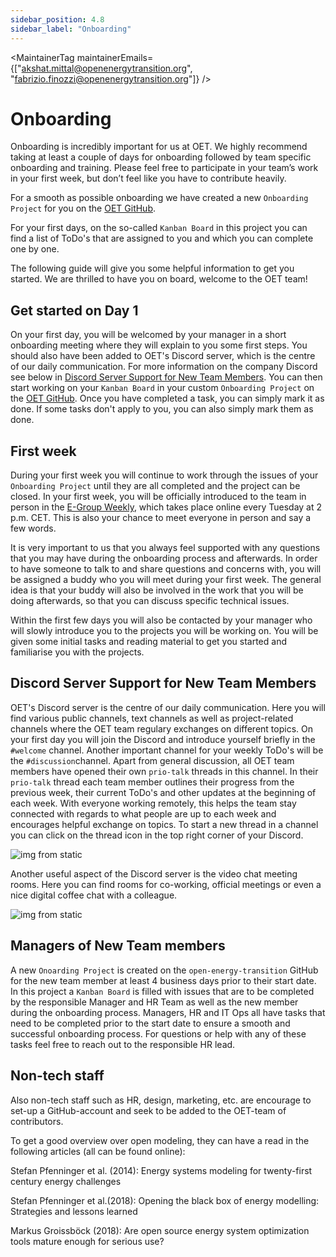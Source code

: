 ```yaml
---
sidebar_position: 4.8
sidebar_label: "Onboarding"
---
```



<MaintainerTag maintainerEmails={["akshat.mittal@openenergytransition.org", "fabrizio.finozzi@openenergytransition.org"]} />

# Onboarding

<ControlledDocBanner />

Onboarding is incredibly important for us at OET. We highly recommend taking at least a couple of days for onboarding followed by team specific onboarding and training. 
Please feel free to participate in your team’s work in your first week, but don’t feel like you have to contribute heavily. 

For a smooth as possible onboarding we have created a new `Onboarding Project` for you on the [OET GitHub](https://github.com/orgs/open-energy-transition/projects).

For your first days, on the so-called `Kanban Board` in this project you can find a list of ToDo's that are assigned to you and which you can complete one by one.

The following guide will give you some helpful information to get you started. 
We are thrilled to have you on board, welcome to the OET team!

## Get started on Day 1

On your first day, you will be welcomed by your manager in a short onboarding meeting where they will explain to you some first steps.
You should also have been added to OET's Discord server, which is the centre of our daily communication. 
For more information on the company Discord see below in [Discord Server Support for New Team Members](#discord-server-support-for-new-team-members).
You can then start working on your `Kanban Board` in your custom `Onboarding Project` on the [OET GitHub](https://github.com/orgs/open-energy-transition/projects).
Once you have completed a task, you can simply mark it as done. If some tasks don't apply to you, you can also simply mark them as done.

## First week

During your first week you will continue to work through the issues of your `Onboarding Project` until they are all completed and the project can be closed.
In your first week, you will be officially introduced to the team in person in the [E-Group Weekly](docs/Company/EGroupWeekly.mdx), which takes place online every Tuesday at 2 p.m. CET.
This is also your chance to meet everyone in person and say a few words.

It is very important to us that you always feel supported with any questions that you may have during the onboarding process and afterwards. 
In order to have someone to talk to and share questions and concerns with, you will be assigned a buddy who you will meet during your first week. 
The general idea is that your buddy will also be involved in the work that you will be doing afterwards, so that you can discuss specific technical issues.

Within the first few days you will also be contacted by your manager who will slowly introduce you to the projects you will be working on. 
You will be given some initial tasks and reading material to get you started and familiarise you with the projects.

## Discord Server Support for New Team Members

OET's Discord server is the centre of our daily communication. 
Here you will find various public channels, text channels as well as project-related channels where the OET team regulary exchanges on different topics.
On your first day you will join the Discord and introduce yourself briefly in the `#welcome` channel.
Another important channel for your weekly ToDo's will be the `#discussion`channel. Apart from general discussion, all OET team members have opened their own `prio-talk` threads in this channel.
In their `prio-talk` thread each team member outlines their progress from the previous week, their current ToDo's and other updates at the beginning of each week. 
With everyone working remotely, this helps the team stay connected with regards to what people are up to each week and encourages helpful exchange on topics.
To start a new thread in a channel you can click on the thread icon in the top right corner of your Discord.

![img from static](/img/discord_create_new_thread.png)

Another useful aspect of the Discord server is the video chat meeting rooms. 
Here you can find rooms for co-working, official meetings or even a nice digital coffee chat with a colleague.

![img from static](/img/discord_meeting_rooms.png)

## Managers of New Team members

A new `Onoarding Project` is created on the `open-energy-transition` GitHub for the new team member at least 4 business days prior to their start date. 
In this project a `Kanban Board` is filled with issues that are to be completed by the responsible Manager and HR Team as well as the new member during the onboarding process.
Managers, HR and IT Ops all have tasks that need to be completed prior to the start date to ensure a smooth and successful onboarding process. 
For questions or help with any of these tasks feel free to reach out to the responsible HR lead.


## Non-tech staff
Also non-tech staff such as HR, design, marketing, etc. are encourage to set-up a GitHub-account and seek to be added to the OET-team of contributors.

To get a good overview over open modeling, they can have a read in the following articles (all can be found online):

Stefan Pfenninger et al. (2014):  Energy systems modeling for twenty-first century energy challenges

Stefan Pfenninger et al.(2018): Opening the black box of energy modelling: Strategies and lessons learned

Markus Groissböck (2018): Are open source energy system optimization tools mature enough for serious use?
